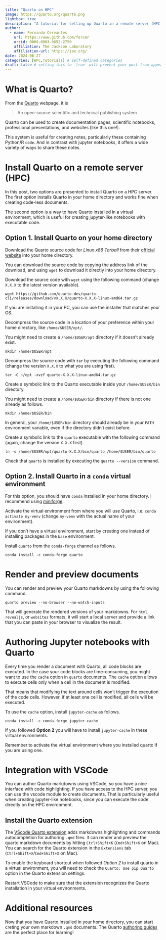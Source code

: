 ---
title: "Quarto on HPC"
image: https://quarto.org/quarto.png
lightbox: true
description: "A tutorial for setting up Quarto in a remote server (HPC)"
author:
  - name: Fernando Cervantes
    url: https://www.github.com/fercer
    orcid: 0000-0003-0652-2750
    affiliation: The Jackson Laboratory
    affiliation-url: https://jax.org/ 
date: 2024-08-27
categories: [HPC,Tutorials] # self-defined categories
draft: false # setting this to `true` will prevent your post from appearing on your listing page until you're ready!
---

# What is Quarto?

From the [Quarto](https://quarto.org) webpage, it is

> An open-source scientific and technical publishing system

Quarto can be used to create documentation pages, scientific notebooks, professional presentations, and websites (like this one!).

This system is useful for creating notes, particularly these containing Python/R `code`.
And in contrast with jupyter notebooks, it offers a wide variety of ways to share these notes.

# Install Quarto on a remote server (HPC)

In this post, two options are presented to install Quarto on a HPC server.
The first option installs Quarto in your home directory and works fine when creating code-less documents.

The second option is a way to have Quarto installed in a virtual environment, which is useful for creating jupyter-like notebooks with executable code.

## Option 1. Install Quarto on your home directory

Download the Quarto source code for *Linux x86 Tarball* from their [official website](https://quarto.org/docs/download/tarball.html) into your home directory.

You can download the source code by copying the address link of the download, and using `wget` to download it directly into your home directory.

::: {.callout-tip}
Download the source code with `wget` using the following command (change `X.X.X` to the latest version available).
```
wget https://github.com/quarto-dev/quarto-cli/releases/download/vX.X.X/quarto-X.X.X-linux-amd64.tar.gz
```
:::

::: {.callout-tip}
If you are installing it in your PC, you can use the installer that matches your OS.
:::

Decompress the source code in a location of your preference within your home directory, like `/home/$USER/opt/`.

::: {.callout-tip}
You might need to create a `/home/$USER/opt` directory if it doesn't already exist.

```
mkdir /home/$USER/opt
```
:::

::: {.callout-tip}
Decompress the source code with `tar` by executing the following command (change the version `X.X.X` to what you are using first).

```
tar -C ~/opt -xvzf quarto-X.X.X-linux-amd64.tar.gz
```
:::

Create a symbolic link to the Quarto executable inside your `/home/$USER/bin` directory.

::: {.callout-tip}
You might need to create a `/home/$USER/bin` directory if there is not one already as follows.

```
mkdir /home/$USER/bin
```

In general, your `/home/$USER/bin` directory should already be in your `PATH` environment variable, even if the directory didn't exist before.
:::

::: {.callout-tip}
Create a symbolic link to the `quarto` executable with the following command (again, change the version `X.X.X` first).

```
ln -s /home/$USER/opt/quarto-X.X.X/bin/quarto /home/$USER/bin/quarto
```
:::

Check that `quarto` is installed by executing the `quarto --version` command.


## Option 2. Install Quarto in a `conda` virtual environment

For this option, you should have `conda` installed in your home directory.
I recommend using [miniforge](https://github.com/conda-forge/miniforge).

Activate the virtual environment from where you will use Quarto, i.e. `conda activate my-venv` (change `my-venv` with the actual name of your environment).

::: {.callout-note}
If you don't have a virtual environment, start by creating one instead of installing packages in the `base` environment.
:::

Install `quarto` from the `conda-forge` channel as follows.

```
conda install -c conda-forge quarto
```

# Render and preview documents
You can render and preview your Quarto markdowns by using the following command.

```
quarto preview --no-browser --no-watch-inputs
```

That will generate the rendered versions of your markdowns.
For `html`, `revealjs`, or `websites` formats, it will start a local server and provide a link that you can paste in your browser to visualize the result.

# Authoring Jupyter notebooks with Quarto

Every time you render a document with Quarto, all code blocks are executed.
In the case your code blocks are time-consuming, you might want to use the `cache` option in `quarto` documents.
The `cache` option allows to execute cells only when a cell in the document is modified.

::: {.callout-note}
That means that modifying the text around cells won't trigger the execution of the code cells.
However, if at least one cell is modified, all cells will be executed.
:::

To use the `cache` option, install `jupyter-cache` as  follows.

```
conda install -c conda-forge jupyter-cache
```

::: {.callout-note}
If you followed **Option 2** you will have to install `jupyter-cache` in these virtual environments.
:::

::: {.callout-note}
Remember to activate the virtual environment where you installed quarto if you are using one.
:::

# Integration with VSCode

You can author Quarto markdowns using VSCode, so you have a nice interface with code highlighting.
If you have access to the HPC server, you can use the vscode module to create documents.
That is particularly useful when creating jupyter-like notebooks, since you can execute the code directly on the HPC environment.

## Install the Quarto extension

The [VScode Quarto extension](https://open-vsx.org/extension/quarto/quarto) adds markdowns highlighting and commands autocompletion for authoring `.qmd` files.
It can render and preview the quarto markdown documents by hitting `Ctrl+Shift+K` (`Cmd+Shift+K` on Mac).
You can search for the Quarto extension in the `Extensions` tab (`Ctrl+Shift+X`/`Cmd+Shift+X` on Mac).

::: {.callout-note}
To enable the keyboard shortcut when followed *Option 2* to install quarto in a virtual environment, you will need to check the `Quarto: Use pip Quarto` option in the Quarto extension settings.
:::

::: {.callout-important}
Restart VSCode to make sure that the extension recognizes the Quarto installation in your virtual environments.
:::

# Additional resources

Now that you have Quarto installed in your home directory, you can start creting your own markdown `.qmd` documents.
The Quarto [authoring guides](https://quarto.org/docs/authoring/markdown-basics.html) are the perfect place for learning!
